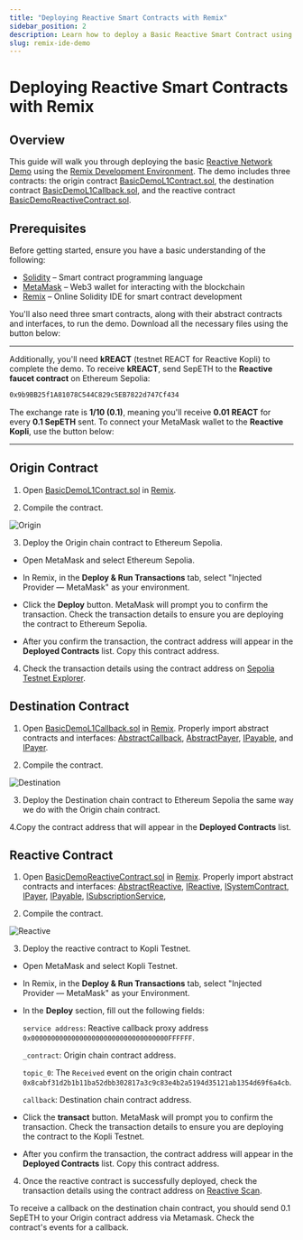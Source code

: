 ```yaml
---
title: "Deploying Reactive Smart Contracts with Remix"
sidebar_position: 2
description: Learn how to deploy a Basic Reactive Smart Contract using Remix IDE. Ideal for mastering Reactive Network fundamentals.
slug: remix-ide-demo
---
```



# Deploying Reactive Smart Contracts with Remix

## Overview

This guide will walk you through deploying the basic [Reactive Network Demo](https://github.com/Reactive-Network/reactive-smart-contract-demos/tree/main/src/demos/basic) using the [Remix Development Environment](https://remix.ethereum.org/). The demo includes three contracts: the origin contract [BasicDemoL1Contract.sol](https://github.com/Reactive-Network/reactive-smart-contract-demos/blob/main/src/demos/basic/BasicDemoL1Contract.sol), the destination contract [BasicDemoL1Callback.sol](https://github.com/Reactive-Network/reactive-smart-contract-demos/blob/main/src/demos/basic/BasicDemoL1Callback.sol), and the reactive contract [BasicDemoReactiveContract.sol](https://github.com/Reactive-Network/reactive-smart-contract-demos/blob/main/src/demos/basic/BasicDemoReactiveContract.sol).

## Prerequisites

Before getting started, ensure you have a basic understanding of the following:

- [Solidity](https://soliditylang.org/) – Smart contract programming language
- [MetaMask](https://metamask.io/) – Web3 wallet for interacting with the blockchain
- [Remix](https://remix.ethereum.org/) – Online Solidity IDE for smart contract development

You'll also need three smart contracts, along with their abstract contracts and interfaces, to run the demo. Download all the necessary files using the button below:

<DownloadButton />

<hr />

Additionally, you'll need **kREACT** (testnet REACT for Reactive Kopli) to complete the demo. To receive **kREACT**, send SepETH to the **Reactive faucet contract** on Ethereum Sepolia:

```bash
0x9b9BB25f1A81078C544C829c5EB7822d747Cf434
```

The exchange rate is **1/10 (0.1)**, meaning you'll receive **0.01 REACT** for every **0.1 SepETH** sent. To connect your MetaMask wallet to the **Reactive Kopli**, use the button below:

<KopliButton />

<hr />

## Origin Contract

1. Open [BasicDemoL1Contract.sol](https://github.com/Reactive-Network/reactive-smart-contract-demos/blob/main/src/demos/basic/BasicDemoL1Contract.sol) in [Remix](https://remix.ethereum.org/).

2. Compile the contract.

![Origin](img/1.png)

3. Deploy the Origin chain contract to Ethereum Sepolia.

* Open MetaMask and select Ethereum Sepolia.

* In Remix, in the **Deploy & Run Transactions** tab, select "Injected Provider — MetaMask" as your environment.

* Click the **Deploy** button. MetaMask will prompt you to confirm the transaction. Check the transaction details to ensure you are deploying the contract to Ethereum Sepolia.

* After you confirm the transaction, the contract address will appear in the **Deployed Contracts** list. Copy this contract address.

4. Check the transaction details using the contract address on [Sepolia Testnet Explorer](https://sepolia.etherscan.io/).

## Destination Contract

1. Open [BasicDemoL1Callback.sol](https://github.com/Reactive-Network/reactive-smart-contract-demos/blob/main/src/demos/basic/BasicDemoL1Callback.sol) in [Remix](https://remix.ethereum.org/). Properly import abstract contracts and interfaces: [AbstractCallback](https://github.com/Reactive-Network/reactive-smart-contract-demos/blob/main/src/AbstractCallback.sol), [AbstractPayer](https://github.com/Reactive-Network/reactive-smart-contract-demos/blob/main/src/AbstractPayer.sol), [IPayable](https://github.com/Reactive-Network/reactive-smart-contract-demos/blob/main/src/IPayable.sol), and [IPayer](https://github.com/Reactive-Network/reactive-smart-contract-demos/blob/main/src/IPayer.sol).

2. Compile the contract.

![Destination](img/2.png)

3. Deploy the Destination chain contract to Ethereum Sepolia the same way we do with the Origin chain contract.

4.Copy the contract address that will appear in the **Deployed Contracts** list.

## Reactive Contract

1. Open [BasicDemoReactiveContract.sol](https://github.com/Reactive-Network/reactive-smart-contract-demos/blob/main/src/demos/basic/BasicDemoReactiveContract.sol) in [Remix](https://remix.ethereum.org/). Properly import abstract contracts and interfaces: [AbstractReactive](https://github.com/Reactive-Network/reactive-smart-contract-demos/blob/main/src/AbstractReactive.sol), [IReactive](https://github.com/Reactive-Network/reactive-smart-contract-demos/blob/main/src/IReactive.sol), [ISystemContract](https://github.com/Reactive-Network/reactive-smart-contract-demos/blob/main/src/ISystemContract.sol), [IPayer](https://github.com/Reactive-Network/reactive-smart-contract-demos/blob/main/src/IPayer.sol), [IPayable](https://github.com/Reactive-Network/reactive-smart-contract-demos/blob/main/src/IPayable.sol), [ISubscriptionService](https://github.com/Reactive-Network/reactive-smart-contract-demos/blob/main/src/ISubscriptionService.sol),

2. Compile the contract.

![Reactive](img/3.png)

3. Deploy the reactive contract to Kopli Testnet.

* Open MetaMask and select Kopli Testnet.

* In Remix, in the **Deploy & Run Transactions** tab, select "Injected Provider — MetaMask" as your Environment.

* In the **Deploy** section, fill out the following fields:

    `service address`: Reactive callback proxy address `0x0000000000000000000000000000000000FFFFFF`.
    
    `_contract`: Origin chain contract address.
    
    `topic_0`: The `Received` event on the origin chain contract `0x8cabf31d2b1b11ba52dbb302817a3c9c83e4b2a5194d35121ab1354d69f6a4cb`.
    
    `callback`: Destination chain contract address.

* Click the **transact** button. MetaMask will prompt you to confirm the transaction. Check the transaction details to ensure you are deploying the contract to the Kopli Testnet.

* After you confirm the transaction, the contract address will appear in the **Deployed Contracts** list. Copy this contract address.

4. Once the reactive сontract is successfully deployed, check the transaction details using the contract address on [Reactive Scan](https://kopli.reactscan.net/).

To receive a callback on the destination chain contract, you should send 0.1 SepETH to your Origin contract address via Metamask. Check the contract's events for a callback. 
